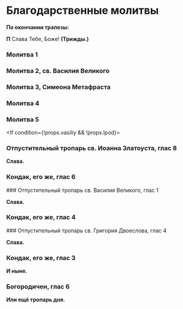 
# Благодарственные молитвы

**По окончании трапезы:**

**П** Слава Тебе, Боже! **(Трижды.)**

### Молитва 1

<MdxLoader src="Blagodarstvennie/Molitva1" />

### Молитва 2, св. Василия Великого

<MdxLoader src="Blagodarstvennie/Molitva2" />

### Молитва 3, Симеона Метафраста

<MdxLoader src="Blagodarstvennie/Molitva3" />

### Молитва 4

<MdxLoader src="Blagodarstvennie/Molitva4" />

### Молитва 5

<MdxLoader src="Blagodarstvennie/Molitva5" />

<MdxLoader src="Shared/PrayerSimeona" />

<MdxLoader src="Shared/STrisvatogo2" />

<If condition={!props.vasiliy && !props.lpod}>
  ### Отпустительный тропарь св. Иоанна Златоуста, глас 8

  <MdxLoader src="Blagodarstvennie/TropIZ" />

  **Слава.**

  ### Кондак, его же, глас 6

  <MdxLoader src="Blagodarstvennie/KondIZ" />
</If>

<If condition={props.vasiliy}>
  ### Отпустительный тропарь св. Василия Великого, глас 1

  <MdxLoader src="Blagodarstvennie/TropVV" />

  **Слава.**

  ### Кондак, его же, глас 4

  <MdxLoader src="Blagodarstvennie/KondVV" />
</If>

<If condition={props.lpod}>
  ### Отпустительный тропарь св. Григория Двоеслова, глас 4

  <MdxLoader src="Blagodarstvennie/TropGD" />

  **Слава.**

  ### Кондак, его же, глас 3

  <MdxLoader src="Blagodarstvennie/KondGD" />
</If>

**И ныне.**

### Богородичен, глас 6

<MdxLoader src="Blagodarstvennie/Bogorodichen" />

**Или ещё тропарь дня.**

<MdxLoader src="Blagodarstvennie/Okonchanie" />
